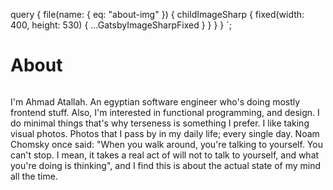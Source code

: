 

  query {
    file(name: { eq: "about-img" }) {
      childImageSharp {
        fixed(width: 400, height: 530) {
          ...GatsbyImageSharpFixed
        }
      }
    }
  }
`;

# About

<Img fixed={props.data.file.childImageSharp.fixed} />

I&apos;m Ahmad Atallah. An egyptian software engineer who&apos;s
doing mostly frontend stuff. Also, I&apos;m interested in functional
programming, and design. I do minimal things that&apos;s why
terseness is something I prefer. I like taking visual photos. Photos
that I pass by in my daily life; every single day. Noam Chomsky once
said: &quot;When you walk around, you&apos;re talking to yourself.
You can&apos;t stop. I mean, it takes a real act of will not to talk
to yourself, and what you&apos;re doing is thinking&quot;, and I
find this is about the actual state of my mind all the time.
